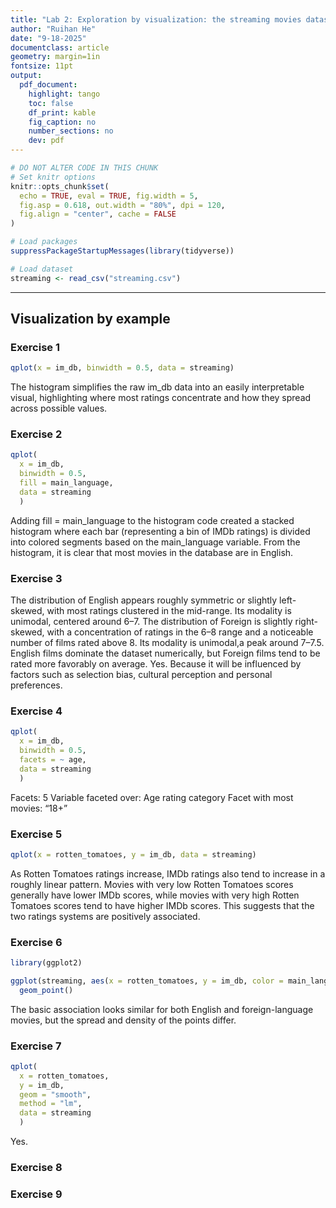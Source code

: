 ```yaml
---
title: "Lab 2: Exploration by visualization: the streaming movies dataset"
author: "Ruihan He"
date: "9-18-2025"
documentclass: article
geometry: margin=1in
fontsize: 11pt
output:
  pdf_document:
    highlight: tango
    toc: false
    df_print: kable
    fig_caption: no
    number_sections: no
    dev: pdf
---
```


```r
# DO NOT ALTER CODE IN THIS CHUNK
# Set knitr options
knitr::opts_chunk$set(
  echo = TRUE, eval = TRUE, fig.width = 5,
  fig.asp = 0.618, out.width = "80%", dpi = 120,
  fig.align = "center", cache = FALSE
)

# Load packages
suppressPackageStartupMessages(library(tidyverse))

# Load dataset
streaming <- read_csv("streaming.csv")
```

* * *

## Visualization by example

### Exercise 1

```r
qplot(x = im_db, binwidth = 0.5, data = streaming)
```
The histogram simplifies the raw im_db data into an easily interpretable visual, highlighting where most ratings concentrate and how they spread across possible values.


### Exercise 2

```r
qplot(
  x = im_db, 
  binwidth = 0.5, 
  fill = main_language,
  data = streaming
  )
```
Adding fill = main_language to the histogram code created a stacked histogram where each bar (representing a bin of IMDb ratings) is divided into colored segments based on the main_language variable. 
From the histogram, it is clear that most movies in the database are in English.


### Exercise 3
The distribution of English appears roughly symmetric or slightly left-skewed, with most ratings clustered in the mid-range. Its modality is unimodal, centered around 6–7.
The distribution of Foreign is slightly right-skewed, with a concentration of ratings in the 6–8 range and a noticeable number of films rated above 8. Its modality is unimodal,a peak around 7–7.5.
English films dominate the dataset numerically, but Foreign films tend to be rated more favorably on average.
Yes. Because it will be influenced by factors such as selection bias, cultural perception and personal preferences.


### Exercise 4
```r
qplot(
  x = im_db, 
  binwidth = 0.5, 
  facets = ~ age,
  data = streaming
  )
```

Facets: 5
Variable faceted over: Age rating category
Facet with most movies: “18+”


### Exercise 5
```r
qplot(x = rotten_tomatoes, y = im_db, data = streaming)
```
As Rotten Tomatoes ratings increase, IMDb ratings also tend to increase in a roughly linear pattern. Movies with very low Rotten Tomatoes scores generally have lower IMDb scores, while movies with very high Rotten Tomatoes scores tend to have higher IMDb scores. This suggests that the two ratings systems are positively associated.


### Exercise 6
```r
library(ggplot2)

ggplot(streaming, aes(x = rotten_tomatoes, y = im_db, color = main_language)) +
  geom_point()
```
The basic association looks similar for both English and foreign-language movies, but the spread and density of the points differ.


### Exercise 7
```r
qplot(
  x = rotten_tomatoes, 
  y = im_db, 
  geom = "smooth", 
  method = "lm", 
  data = streaming
  )
```
Yes.




### Exercise 8

  


### Exercise 9



